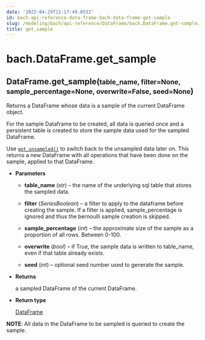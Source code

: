 ```yaml
---
date: '2022-04-29T11:17:49.055Z'
id: bach-api-reference-data-frame-bach-data-frame-get-sample
slug: /modeling/bach/api-reference/DataFrame/bach.DataFrame.get-sample/
title: get_sample
---
```


# bach.DataFrame.get_sample

<div class="method">
<h2 class="signature-class"><span class="additional-name">DataFrame.</span><span class="name">get_sample(</span><small class="parameter-list"><span class="parameter" id="table_name">table_name</span>, <span class="parameter" id="filter">filter=None</span>, <span class="parameter" id="sample_percentage">sample_percentage=None</span>, <span class="parameter" id="overwrite">overwrite=False</span>, <span class="parameter" id="seed">seed=None</span></small>)</h2>


<div class="content">

Returns a DataFrame whose data is a sample of the current DataFrame object.

For the sample Dataframe to be created, all data is queried once and a persistent table is created to
store the sample data used for the sampled DataFrame.

Use [`get_unsampled()`](/docs/modeling/bach/api-reference/DataFrame/bach.DataFrame.get-unsampled/#bach.DataFrame.get-unsampled) to switch back to the unsampled data later on. This returns a new
DataFrame with all operations that have been done on the sample, applied to that DataFrame.


* **Parameters**

    
    * **table_name** (*str*) – the name of the underlying sql table that stores the sampled data.


    * **filter** (*SeriesBoolean*) – a filter to apply to the dataframe before creating the sample. If a filter is applied,
    sample_percentage is ignored and thus the bernoulli sample creation is skipped.


    * **sample_percentage** (*int*) – the approximate size of the sample as a proportion of all rows.
    Between 0-100.


    * **overwrite** (*bool*) – if True, the sample data is written to table_name, even if that table already
    exists.


    * **seed** (*int*) – optional seed number used to generate the sample.



* **Returns**

    a sampled DataFrame of the current DataFrame.



* **Return type**

    [DataFrame](/docs/modeling/bach/api-reference/DataFrame/bach.DataFrame/#bach.DataFrame)


**NOTE**: All data in the DataFrame to be sampled is queried to create the sample.


</div>

</div>
